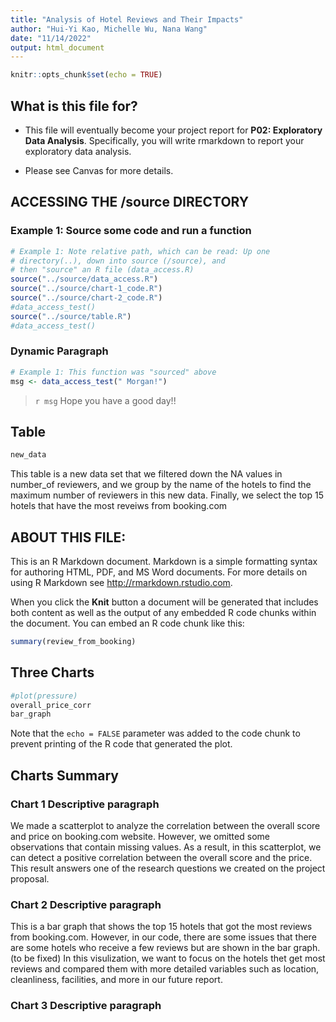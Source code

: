 ```yaml
---
title: "Analysis of Hotel Reviews and Their Impacts"
author: "Hui-Yi Kao, Michelle Wu, Nana Wang"
date: "11/14/2022"
output: html_document
---
```


```r
knitr::opts_chunk$set(echo = TRUE)
```

## What is this file for?

* This file will eventually become your project report for **P02: Exploratory Data Analysis**. Specifically, you will write rmarkdown to report your exploratory data analysis.

* Please see Canvas for more details.

## ACCESSING THE /source DIRECTORY
### Example 1: Source some code and run a function
```r
# Example 1: Note relative path, which can be read: Up one
# directory(..), down into source (/source), and 
# then "source" an R file (data_access.R)
source("../source/data_access.R")
source("../source/chart-1_code.R")
source("../source/chart-2_code.R")
#data_access_test()
source("../source/table.R")
#data_access_test()
```

### Dynamic Paragraph
```r
# Example 1: This function was "sourced" above
msg <- data_access_test(" Morgan!")
```

> `r msg` Hope you have a good day!! 

## Table
```r
new_data
```

This table is a new data set that we filtered down the NA values in number_of reviewers, and we group by the name of the hotels to find the maximum number of reviewers in this new data. Finally, we select the top 15 hotels that have the most reveiws from booking.com

## ABOUT THIS FILE: 

This is an R Markdown document. Markdown is a simple formatting syntax for authoring HTML, PDF, and MS Word documents. For more details on using R Markdown see <http://rmarkdown.rstudio.com>.

When you click the **Knit** button a document will be generated that includes both content as well as the output of any embedded R code chunks within the document. You can embed an R code chunk like this:

```r
summary(review_from_booking)
```

## Three Charts

```r
#plot(pressure)
overall_price_corr
bar_graph
```

Note that the `echo = FALSE` parameter was added to the code chunk to prevent printing of the R code that generated the plot.

## Charts Summary
### Chart 1 Descriptive paragraph
We made a scatterplot to analyze the correlation between the overall score and price on booking.com website. However, we omitted some observations that contain missing values. As a result, in this scatterplot, we can detect a positive correlation between the overall score and the price. This result answers one of the research questions we created on the project proposal.

### Chart 2 Descriptive paragraph
This is a bar graph that shows the top 15 hotels that got the most reviews from booking.com. However, in our code, there are some issues that there are some hotels who receive a few reviews but are shown in the bar graph. (to be fixed) In this visulization, we want to focus on the hotels thet get most reviews and compared them with more detailed variables such as location, cleanliness, facilities, and more in our future report. 

### Chart 3 Descriptive paragraph




